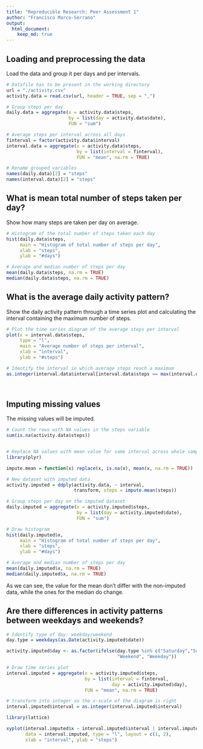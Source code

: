 ```yaml
---
title: "Reproducible Research: Peer Assessment 1"
author: "Francisco Marco-Serrano"
output: 
  html_document:
    keep_md: true
---
```



## Loading and preprocessing the data


Load the data and group it per days and per intervals.


```r
# Datafile has to be present in the working directory
url = "./activity.csv"
activity.data = read.csv(url, header = TRUE, sep = ",")

# Group steps per day
daily.data = aggregate(x = activity.data$steps,
                       by = list(day = activity.data$date),
                       FUN = "sum")

# Average steps per interval across all days
finterval = factor(activity.data$interval)
interval.data = aggregate(x = activity.data$steps,
                          by = list(interval = finterval),
                          FUN = "mean", na.rm = TRUE)

# Rename grouped variables
names(daily.data)[2] = "steps"
names(interval.data)[2] = "steps"

```


## What is mean total number of steps taken per day?


Show how many steps are taken per day on average.


```r
# Histogram of the total number of steps taken each day
hist(daily.data$steps,
     main = "Histogram of total number of steps per day",
     xlab = "steps",
     ylab = "#days")

# Average and median number of steps per day
mean(daily.data$steps, na.rm = TRUE)
median(daily.data$steps, na.rm = TRUE)

```


## What is the average daily activity pattern?


Show the daily activity pattern through a time series plot and calculating the interval containing the maximum number of steps.


```r

# Plot the time series diagram of the average steps per interval
plot(x = interval.data$steps,
     type = "l",
     main = "Average number of steps per interval",
     xlab = "interval",
     ylab = "#steps")

# Identify the interval in which average steps reach a maximum
as.integer(interval.data$interval[interval.data$steps == max(interval.data$steps)])
           
           
```


## Imputing missing values

The missing values will be imputed.

```r
# Count the rows with NA values in the steps variable
sum(is.na(activity.data$steps))


# Replace NA values with mean value for same interval across whole sample
library(plyr)

impute.mean = function(x) replace(x, is.na(x), mean(x, na.rm = TRUE))

# New dataset with imputed data
activity.imputed = ddply(activity.data, ~ interval,
                         transform, steps = impute.mean(steps))

# Group steps per day on the imputed dataset
daily.imputed = aggregate(x = activity.imputed$steps,
                          by = list(day = activity.imputed$date),
                          FUN = "sum")

# Draw histogram
hist(daily.imputed$x,
     main = "Histogram of total number of steps per day",
     xlab = "steps",
     ylab = "#days")

# Average and median number of steps per day
mean(daily.imputed$x, na.rm = TRUE)
median(daily.imputed$x, na.rm = TRUE)

```


As we can see, the value for the mean don't differ with the non-imputed data, while the ones for the median do change.


## Are there differences in activity patterns between weekdays and weekends?

```r
# Identify type of day: weekday/weekend
day.type = weekdays(as.Date(activity.imputed$date))

activity.imputed$day <- as.factor(ifelse(day.type %in% c("Saturday","Sunday"), 
                                         "Weekend", "Weekday"))

# Draw time series plot 
interval.imputed = aggregate(x = activity.imputed$steps,
                             by = list(interval = finterval,
                                       day = activity.imputed$day),
                             FUN = "mean", na.rm = TRUE)

# transform into integer so the x-scale of the diagram is right
interval.imputed$interval = as.integer(interval.imputed$interval)

library(lattice)

xyplot(interval.imputed$x ~ interval.imputed$interval | interval.imputed$day,
       data = interval.imputed, type = "l", layout = c(1, 2),
       xlab = "interval", ylab = "steps")


```
